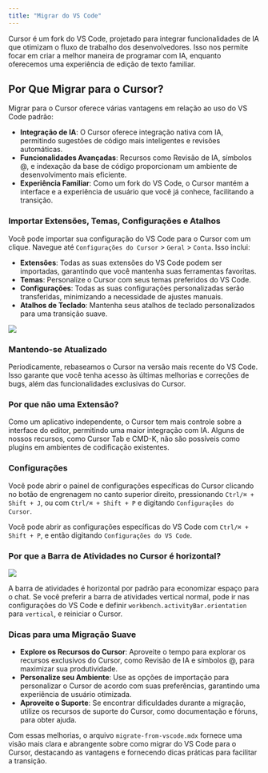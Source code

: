 ```yaml
---
title: "Migrar do VS Code"
---
```


Cursor é um fork do VS Code, projetado para integrar funcionalidades de IA que otimizam o fluxo de trabalho dos desenvolvedores. Isso nos permite focar em criar a melhor maneira de programar com IA, enquanto oferecemos uma experiência de edição de texto familiar.

## Por Que Migrar para o Cursor?

Migrar para o Cursor oferece várias vantagens em relação ao uso do VS Code padrão:

- **Integração de IA**: O Cursor oferece integração nativa com IA, permitindo sugestões de código mais inteligentes e revisões automáticas.
- **Funcionalidades Avançadas**: Recursos como Revisão de IA, símbolos @, e indexação da base de código proporcionam um ambiente de desenvolvimento mais eficiente.
- **Experiência Familiar**: Como um fork do VS Code, o Cursor mantém a interface e a experiência de usuário que você já conhece, facilitando a transição.

### Importar Extensões, Temas, Configurações e Atalhos

Você pode importar sua configuração do VS Code para o Cursor com um clique. Navegue até `Configurações do Cursor` > `Geral` > `Conta`. Isso inclui:

- **Extensões**: Todas as suas extensões do VS Code podem ser importadas, garantindo que você mantenha suas ferramentas favoritas.
- **Temas**: Personalize o Cursor com seus temas preferidos do VS Code.
- **Configurações**: Todas as suas configurações personalizadas serão transferidas, minimizando a necessidade de ajustes manuais.
- **Atalhos de Teclado**: Mantenha seus atalhos de teclado personalizados para uma transição suave.

<Frame>
  <img src="/images/get-started/vscode-import.png" />
</Frame>

### Mantendo-se Atualizado

Periodicamente, rebaseamos o Cursor na versão mais recente do VS Code. Isso garante que você tenha acesso às últimas melhorias e correções de bugs, além das funcionalidades exclusivas do Cursor.

### Por que não uma Extensão?

Como um aplicativo independente, o Cursor tem mais controle sobre a interface do editor, permitindo uma maior integração com IA. Alguns de nossos recursos, como Cursor Tab e CMD-K, não são possíveis como plugins em ambientes de codificação existentes.

### Configurações

Você pode abrir o painel de configurações específicas do Cursor clicando no botão de engrenagem no canto superior direito, pressionando `Ctrl/⌘ + Shift + J`, ou com `Ctrl/⌘ + Shift + P` e digitando `Configurações do Cursor`.

Você pode abrir as configurações específicas do VS Code com `Ctrl/⌘ + Shift + P`, e então digitando `Configurações do VS Code`.

### Por que a Barra de Atividades no Cursor é horizontal?

<Frame>
  <img src="/images/get-started/activity-bar.png" />
</Frame>

A barra de atividades é horizontal por padrão para economizar espaço para o chat. Se você preferir a barra de atividades vertical normal, pode ir nas configurações do VS Code e definir `workbench.activityBar.orientation` para `vertical`, e reiniciar o Cursor.

### Dicas para uma Migração Suave

- **Explore os Recursos do Cursor**: Aproveite o tempo para explorar os recursos exclusivos do Cursor, como Revisão de IA e símbolos @, para maximizar sua produtividade.
- **Personalize seu Ambiente**: Use as opções de importação para personalizar o Cursor de acordo com suas preferências, garantindo uma experiência de usuário otimizada.
- **Aproveite o Suporte**: Se encontrar dificuldades durante a migração, utilize os recursos de suporte do Cursor, como documentação e fóruns, para obter ajuda.

Com essas melhorias, o arquivo `migrate-from-vscode.mdx` fornece uma visão mais clara e abrangente sobre como migrar do VS Code para o Cursor, destacando as vantagens e fornecendo dicas práticas para facilitar a transição.
